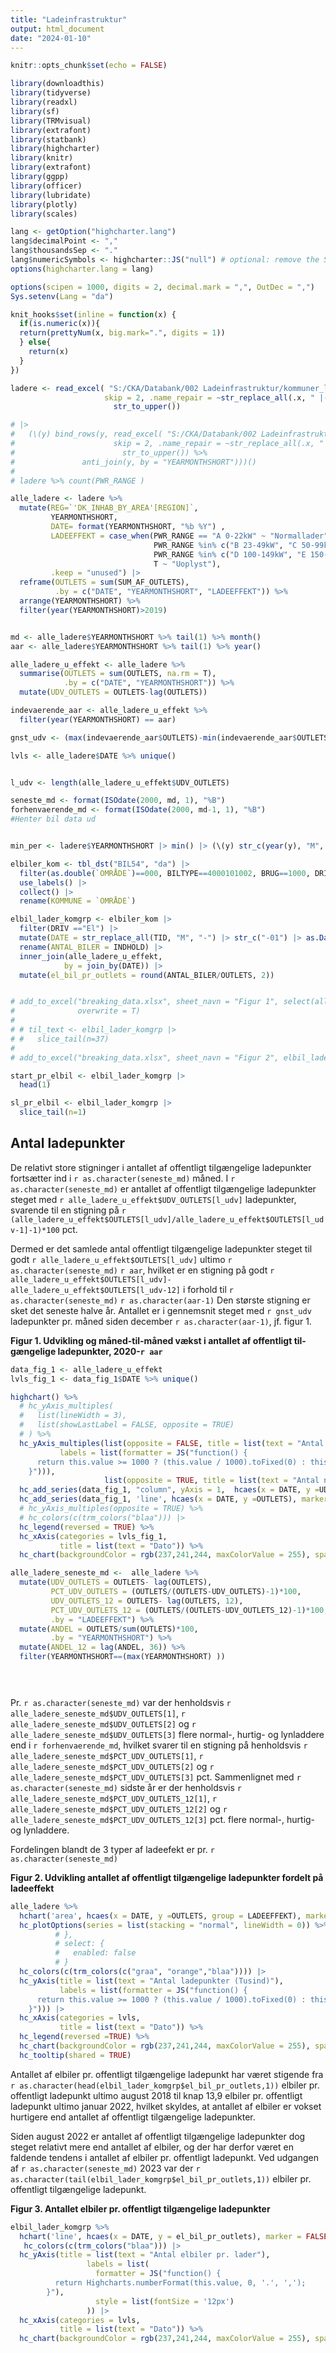 ```yaml
---
title: "Ladeinfrastruktur"
output: html_document
date: "2024-01-10"
---
```


<style type="text/css">
.main-container {
  max-width: 700px !important;
  margin: auto;
}
</style>

```r
knitr::opts_chunk$set(echo = FALSE)

library(downloadthis)
library(tidyverse)
library(readxl)
library(sf)
library(TRMvisual)
library(extrafont)
library(statbank)
library(highcharter)
library(knitr)
library(extrafont)
library(ggpp)
library(officer)
library(lubridate)
library(plotly)
library(scales)

lang <- getOption("highcharter.lang")
lang$decimalPoint <- ","
lang$thousandsSep <- "."
lang$numericSymbols <- highcharter::JS("null") # optional: remove the SI prefixes
options(highcharter.lang = lang)

options(scipen = 1000, digits = 2, decimal.mark = ",", OutDec = ",")
Sys.setenv(Lang = "da")

knit_hooks$set(inline = function(x) {
  if(is.numeric(x)){
  return(prettyNum(x, big.mark=".", digits = 1))
  } else{
    return(x)
  }
})

ladere <- read_excel( "S:/CKA/Databank/002 Ladeinfrastruktur/kommuner_ladeeffekt.xlsx",
                     skip = 2, .name_repair = ~str_replace_all(.x, " |-", "_") %>% 
                       str_to_upper())

# |>
#   (\(y) bind_rows(y, read_excel( "S:/CKA/Databank/002 Ladeinfrastruktur/kommuner_ladeeffekt_gl.xlsx",
#                      skip = 2, .name_repair = ~str_replace_all(.x, " |-", "_") %>% 
#                        str_to_upper()) %>% 
#               anti_join(y, by = "YEARMONTHSHORT")))()
# 
# ladere %>% count(PWR_RANGE )

alle_ladere <- ladere %>% 
  mutate(REG=`'DK_INHAB_BY_AREA'[REGION]`, 
         YEARMONTHSHORT,
         DATE= format(YEARMONTHSHORT, "%b %Y") , 
         LADEEFFEKT = case_when(PWR_RANGE == "A 0-22kW" ~ "Normallader",
                                PWR_RANGE %in% c("B 23-49kW", "C 50-99kW") ~ "Hurtiglader",
                                PWR_RANGE %in% c("D 100-149kW", "E 150- kW") ~ "Lynlader",
                                T ~ "Uoplyst"),
         .keep = "unused") |> 
  reframe(OUTLETS = sum(SUM_AF_OUTLETS),
          .by = c("DATE", "YEARMONTHSHORT", "LADEEFFEKT")) %>% 
  arrange(YEARMONTHSHORT) %>% 
  filter(year(YEARMONTHSHORT)>2019)


md <- alle_ladere$YEARMONTHSHORT %>% tail(1) %>% month()
aar <- alle_ladere$YEARMONTHSHORT %>% tail(1) %>% year()

alle_ladere_u_effekt <- alle_ladere %>% 
  summarise(OUTLETS = sum(OUTLETS, na.rm = T),
            .by = c("DATE", "YEARMONTHSHORT")) %>% 
  mutate(UDV_OUTLETS = OUTLETS-lag(OUTLETS))

indevaerende_aar <- alle_ladere_u_effekt %>% 
  filter(year(YEARMONTHSHORT) == aar)

gnst_udv <- (max(indevaerende_aar$OUTLETS)-min(indevaerende_aar$OUTLETS))/nrow(indevaerende_aar) %>% round(0)

lvls <- alle_ladere$DATE %>% unique()


l_udv <- length(alle_ladere_u_effekt$UDV_OUTLETS)

seneste_md <- format(ISOdate(2000, md, 1), "%B")
forhenvaerende_md <- format(ISOdate(2000, md-1, 1), "%B")
#Henter bil data ud


min_per <- ladere$YEARMONTHSHORT |> min() |> (\(y) str_c(year(y), "M", str_pad(month(y), 2, "left", "0")))()

elbiler_kom <- tbl_dst("BIL54", "da") |> 
  filter(as.double(`OMRÅDE`)==000, BILTYPE==4000101002, BRUG==1000, DRIV %in% c(20225, 20200), TID>=min_per) |> 
  use_labels() |> 
  collect() |> 
  rename(KOMMUNE = `OMRÅDE`)

elbil_lader_komgrp <- elbiler_kom |> 
  filter(DRIV =="El") |> 
  mutate(DATE = str_replace_all(TID, "M", "-") |> str_c("-01") |> as.Date() %>% format("%b %Y")) |> 
  rename(ANTAL_BILER = INDHOLD) |> 
  inner_join(alle_ladere_u_effekt,
            by = join_by(DATE)) |> 
  mutate(el_bil_pr_outlets = round(ANTAL_BILER/OUTLETS, 2))



```


```r

# add_to_excel("breaking_data.xlsx", sheet_navn = "Figur 1", select(alle_ladere_u_effekt, -YEARMONTHSHORT), 
#              overwrite = T)
# 
# # til_text <- elbil_lader_komgrp |> 
# #   slice_tail(n=37)
# 
# add_to_excel("breaking_data.xlsx", sheet_navn = "Figur 2", elbil_lader_komgrp, overwrite = T)

start_pr_elbil <- elbil_lader_komgrp |> 
  head(1)

sl_pr_elbil <- elbil_lader_komgrp |> 
  slice_tail(n=1)


```

## Antal ladepunkter

De relativt store stigninger i antallet af offentligt tilgængelige ladepunkter fortsætter ind i `r as.character(seneste_md)` måned. I `r as.character(seneste_md)` er antallet af offentligt tilgængelige ladepunkter steget med `r alle_ladere_u_effekt$UDV_OUTLETS[l_udv]` ladepunkter, svarende til en stigning på `r (alle_ladere_u_effekt$OUTLETS[l_udv]/alle_ladere_u_effekt$OUTLETS[l_udv-1]-1)*100` pct. 

Dermed er det samlede antal offentligt tilgængelige ladepunkter steget til godt `r alle_ladere_u_effekt$OUTLETS[l_udv]` ultimo `r as.character(seneste_md)` `r aar`, hvilket er en stigning på godt `r alle_ladere_u_effekt$OUTLETS[l_udv]-alle_ladere_u_effekt$OUTLETS[l_udv-12]` i forhold til `r as.character(seneste_md)` `r as.character(aar-1)` Den største stigning er sket det seneste halve år. Antallet er i gennemsnit steget med `r gnst_udv` ladepunkter pr. måned siden december `r as.character(aar-1)`, jf. figur 1.


**Figur 1. Udvikling og måned-til-måned vækst i antallet af offentligt til-gængelige ladepunkter, 2020-`r aar`**
```r

data_fig_1 <- alle_ladere_u_effekt 
lvls_fig_1 <- data_fig_1$DATE %>% unique()

highchart() %>%  
  # hc_yAxis_multiples(
  #   list(lineWidth = 3),
  #   list(showLastLabel = FALSE, opposite = TRUE)
  # ) %>% 
  hc_yAxis_multiples(list(opposite = FALSE, title = list(text = "Antal ladepunkter (Tusind)"),
           labels = list(formatter = JS("function() {
      return this.value >= 1000 ? (this.value / 1000).toFixed(0) : this.value;
    }"))),
                     list(opposite = TRUE, title = list(text = "Antal nye ladepunkter"))) %>% 
  hc_add_series(data_fig_1, "column", yAxis = 1,  hcaes(x = DATE, y =UDV_OUTLETS), color = trm_colors("orange"), name = "Antal nye ladepunkter (Højre akse)", borderColor = 0) %>% 
  hc_add_series(data_fig_1, 'line', hcaes(x = DATE, y =OUTLETS), marker = FALSE, color = trm_colors("blaa"), name = "Antal ladepunkter i alt") %>%  
  # hc_yAxis_multiples(opposite = TRUE) %>% 
  # hc_colors(c(trm_colors("blaa"))) |>
  hc_legend(reversed = TRUE) %>% 
  hc_xAxis(categories = lvls_fig_1,
           title = list(text = "Dato")) %>% 
  hc_chart(backgroundColor = rgb(237,241,244, maxColorValue = 255), spacingTop = 40)

```

```r

alle_ladere_seneste_md <-  alle_ladere %>% 
  mutate(UDV_OUTLETS = OUTLETS- lag(OUTLETS),
         PCT_UDV_OUTLETS = (OUTLETS/(OUTLETS-UDV_OUTLETS)-1)*100,
         UDV_OUTLETS_12 = OUTLETS- lag(OUTLETS, 12),
         PCT_UDV_OUTLETS_12 = (OUTLETS/(OUTLETS-UDV_OUTLETS_12)-1)*100,
         .by = "LADEEFFEKT") %>% 
  mutate(ANDEL = OUTLETS/sum(OUTLETS)*100,
         .by = "YEARMONTHSHORT") %>% 
  mutate(ANDEL_12 = lag(ANDEL, 36)) %>%
  filter(YEARMONTHSHORT==(max(YEARMONTHSHORT) )) 


  
```

Pr. `r as.character(seneste_md)` var der henholdsvis `r alle_ladere_seneste_md$UDV_OUTLETS[1]`, `r alle_ladere_seneste_md$UDV_OUTLETS[2]` og `r alle_ladere_seneste_md$UDV_OUTLETS[3]` flere normal-, hurtig- og lynladdere end i `r forhenvaerende_md`, hvilket svarer til en stigning på henholdsvis `r alle_ladere_seneste_md$PCT_UDV_OUTLETS[1]`, `r alle_ladere_seneste_md$PCT_UDV_OUTLETS[2]` og `r alle_ladere_seneste_md$PCT_UDV_OUTLETS[3]` pct. Sammenlignet med `r as.character(seneste_md)` sidste år er der henholdsvis `r alle_ladere_seneste_md$PCT_UDV_OUTLETS_12[1]`, `r alle_ladere_seneste_md$PCT_UDV_OUTLETS_12[2]` og `r alle_ladere_seneste_md$PCT_UDV_OUTLETS_12[3]` pct. flere normal-, hurtig- og lynladdere.

Fordelingen blandt de 3 typer af ladeefekt er pr. `r as.character(seneste_md)` 

**Figur 2. Udvikling antallet af offentligt tilgængelige ladepunkter fordelt på ladeeffekt**
```r


alle_ladere %>% 
  hchart('area', hcaes(x = DATE, y =OUTLETS, group = LADEEFFEKT), marker = FALSE, borderColor = 0) |> 
  hc_plotOptions(series = list(stacking = "normal", lineWidth = 0)) %>% 
          # },
          # select: {
          #   enabled: false
          # }
  hc_colors(c(trm_colors(c("graa", "orange","blaa")))) |>
  hc_yAxis(title = list(text = "Antal ladepunkter (Tusind)"),
           labels = list(formatter = JS("function() {
      return this.value >= 1000 ? (this.value / 1000).toFixed(0) : this.value;
    }"))) |> 
  hc_xAxis(categories = lvls,
           title = list(text = "Dato")) %>% 
  hc_legend(reversed =TRUE) %>% 
  hc_chart(backgroundColor = rgb(237,241,244, maxColorValue = 255), spacingTop = 40) %>% 
  hc_tooltip(shared = TRUE)


```

Antallet af elbiler pr. offentligt tilgængelige ladepunkt har været stigende fra `r as.character(head(elbil_lader_komgrp$el_bil_pr_outlets,1))` elbiler pr. offentligt ladepunkt ultimo august 2018 til knap 13,9 elbiler pr. offentligt ladepunkt ultimo januar 2022, hvilket skyldes, at antallet af elbiler er vokset hurtigere end antallet af offentligt tilgængelige ladepunkter.

Siden august 2022 er antallet af offentligt tilgængelige ladepunkter dog steget relativt mere end antallet af elbiler, og der har derfor været en faldende tendens i antallet af elbiler pr. offentligt ladepunkt. Ved udgangen af `r as.character(seneste_md)` 2023 var der `r as.character(tail(elbil_lader_komgrp$el_bil_pr_outlets,1))` elbiler pr. offentligt tilgængelige ladepunkt.

**Figur 3. Antallet elbiler pr. offentligt tilgængelige ladepunkter**
```r
elbil_lader_komgrp %>% 
  hchart('line', hcaes(x = DATE, y = el_bil_pr_outlets), marker = FALSE) %>% 
   hc_colors(c(trm_colors("blaa"))) |>
  hc_yAxis(title = list(text = "Antal elbiler pr. lader"),
                 labels = list(
                   formatter = JS("function() {
          return Highcharts.numberFormat(this.value, 0, '.', ',');
        }"),
                   style = list(fontSize = '12px')
                 )) |> 
  hc_xAxis(categories = lvls,
           title = list(text = "Dato")) %>% 
  hc_chart(backgroundColor = rgb(237,241,244, maxColorValue = 255), spacingTop = 40)

```



